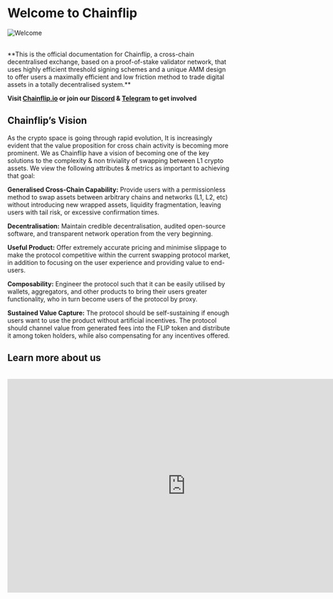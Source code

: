 # Welcome to Chainflip

![Welcome](/concepts/welcome.png)

<br />
**This is the official documentation for Chainflip, a cross-chain decentralised exchange,
based on a proof-of-stake validator network, that uses highly efficient threshold
signing schemes and a unique AMM design to offer users a maximally efficient and
low friction method to trade digital assets in a totally decentralised system.**

**Visit [Chainflip.io](https://chainflip.io/) or join our [Discord](https://discord.gg/45DjMFA3Fu) & [Telegram](https://t.me/chainflip_io_chat) to get involved**

## Chainflip’s Vision

As the crypto space is going through rapid evolution, It is increasingly evident that the value proposition for cross chain activity is becoming more prominent. We as Chainflip have a vision of becoming one of the key solutions to the complexity & non triviality of swapping between L1 crypto assets. We view the following attributes & metrics as important to achieving that goal:

**Generalised Cross-Chain Capability:** Provide users with a permissionless method to swap assets between arbitrary chains and networks (L1, L2, etc) without introducing new wrapped assets, liquidity fragmentation, leaving users with tail risk, or excessive confirmation times.

**Decentralisation:** Maintain credible decentralisation, audited open-source software, and transparent network operation from the very beginning.

**Useful Product:** Offer extremely accurate pricing and minimise slippage to make the protocol competitive within the current swapping protocol market, in addition to focusing on the user experience and providing value to end-users.

**Composability:** Engineer the protocol such that it can be easily utilised by wallets, aggregators, and other products to bring their users greater functionality, who in turn become users of the protocol by proxy.

**Sustained Value Capture:** The protocol should be self-sustaining if enough users want to use the product without artificial incentives. The protocol should channel value from generated fees into the FLIP token and distribute it among token holders, while also compensating for any incentives offered.

## Learn more about us

<br />

<iframe
  width="800"
  height="480"
  src="https://youtube.com/embed/V1TG08BeYvQ"
  frameBorder="0"
  allow="autoplay; encrypted-media"
  allowFullScreen
  alt=""
/>

For further information on our Protocol Design and what we are building here at Chainflip Labs, please read below:

- Read our [White paper](https://chainflip.io/whitepaper.pdf) 📑
- Read our [Light paper](https://chainflip.io/lightpaper.pdf) 📄
- [Thesis and Introduction](thesis-and-introduction.md)

We are also actively contributing to our community members through our [blog](https://blog.chainflip.io). Here we post updates on our protocol design implementations as well as development updates from our CTO. Occasionally we also contribute to the wider crypto community with relevant write ups on the space.

### Podcasts & Spaces

- [Delphi Podcast](https://members.delphidigital.io/reports/simon-harman-exploring-chainflips-cross-chain-native-amm/)
- [Zoomer JD Interviews](https://podcasts.apple.com/dk/podcast/zoomerjd-interviews-14-simon-harman/id1517044959?i=1000526213082)
- [Crypto Unstacked](https://www.cryptounstacked.com/deep-dive-chainflip-how-to-design-for-frictionless-cryptocurrency-swaps/#play)
- [Where are we in the Market Cycle?](https://twitter.com/i/spaces/1DXxyvOkvYdKM)

## Community

Join our vibrant community to help steer the initial direction and development of Chainflip:

[Discord](https://discord.gg/45DjMFA3Fu)
[Telegram](https://t.me/chainflip_io_chat)
[Twitter](https://twitter.com/chainflip)

For those that want to really want to showcase their support and become part of our active community, head on over to our [Flippy](https://blog.chainflip.io/flippy/) Collection, grab one and get it verified on our Discord.&#x20;
